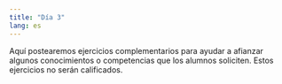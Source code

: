 ```yaml
---
title: "Día 3"
lang: es
---
```


Aquí postearemos ejercicios complementarios para ayudar a afianzar algunos conocimientos o competencias que los alumnos soliciten. Estos ejercicios no serán calificados. 